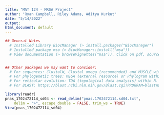 ```yaml
---
title: "MAT 124 - MRSA Project"
author: "Ryan Campbell, Riley Adams, Aditya Kurkut"
date: "5/14/2022"
output:
html_document: default
---
```

```r
## General Notes
  # Installed Library BiocManager (> install.packages("BiocManager")
  # Installed package msa (> BiocManager::install("msa"))
  # View documentation (> browseVignettes("msa")). Click on pdf, source, or R code.


## Other packages we may want to consider:
  # For sequences: ClustalW, Clustal omega (recommended) and MUSCLE within R.
  # For phylogenetic trees: MEGA (external resource) or Phylogram within R.
  # For reticular evolution: TDA (topological data analysis) within R. Dr. Arsuaga mentions RDP4 (Not sure what language/software)
  # For BLAST: https://blast.ncbi.nlm.nih.gov/Blast.cgi?PROGRAM=blastn&PAGE_TYPE=BlastSearch&BLAST_SPEC=&LINK_LOC=blasttab&LAST_PAGE=blastp

```

```r
library(readr)
pnas_1702472114_sd04 <- read_delim("pnas.1702472114.sd04.txt", 
    delim = ">", escape_double = FALSE, trim_ws = TRUE)
View(pnas_1702472114_sd04)
```